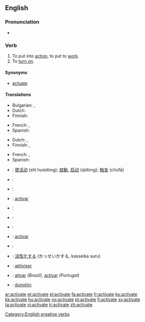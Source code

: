 ==English==

===Pronunciation===
* {{audio|en-us-activate.ogg|Audio (US)}}

===Verb===
{{en-verb|activat|ing}}

# To put into [[action]], to put to [[work]].
# To [[turn on]].

====Synonyms====
* [[actuate]]

====Translations====
{{trans-top|to put into action}}
* Bulgarian: {{t|bg|пускам|sc=Cyrl}},  {{t|bg|активирам|sc=Cyrl}}
* Dutch: {{t+|nl|activeren}}
* Finnish: {{t+|fi|aktivoida}}
{{trans-mid}}
* French: {{t+|fr|actionner}}, {{t+|fr|activer}}
* Spanish: {{t+|es|activar}}
{{trans-bottom}}

{{trans-top|to turn on}}
* Dutch: {{t+|nl|aanzetten}}, {{t|nl|inschakelen}}
* Finnish: {{t+|fi|aktivoida}}, {{t+|fi|käynnistää}}
{{trans-mid}}
* French: {{t+|fr|actionner}}, {{t+|fr|allumer}}
* Spanish: {{t+|es|activar}}
{{trans-bottom}}

{{checktrans-top}}
* {{ttbc|Chinese}}: [[使活动]] (shǐ huódòng); [[啟動]], [[启动]] (qǐdòng); [[触发]] (chùfā)
* {{ttbc|Croatian}}: {{t-|hr|aktivirati|alt=aktivírati}}
* {{ttbc|Estonian}}: {{t|et|rakendama}}
* {{ttbc|Galician}}: [[activar]]
* {{ttbc|German}}: {{t+|de|aktivieren}}
* {{ttbc|Greek}}: {{t+|el|ενεργοποιώ|tr=energopoió|sc=Grek}}
* {{ttbc|Indonesian}}: {{t+|id|aktif|alt=mengaktifkan|xs=Indonesian}}
{{checktrans-mid}}
* {{ttbc|Interlingua}}: [[activar]]
* {{ttbc|Italian}}: {{t-|it|attivare}}
* {{ttbc|Japanese}}: [[活性化]]する (かっせいかする, kasseika suru)
* {{ttbc|Norwegian}}: [[aktiviser]]
* {{ttbc|Portuguese}}: [[ativar]] ''(Brazil)'', [[activar]] ''(Portugal)''
* {{ttbc|Volapük}}: [[dunotön]]
{{checktrans-bottom}}

{{anagrams:en/aaceittv}}

[[Category:English ergative verbs]]

[[ar:activate]]
[[et:activate]]
[[el:activate]]
[[fa:activate]]
[[fr:activate]]
[[ko:activate]]
[[kk:activate]]
[[hu:activate]]
[[no:activate]]
[[pt:activate]]
[[fi:activate]]
[[sv:activate]]
[[ta:activate]]
[[vi:activate]]
[[tr:activate]]
[[zh:activate]]